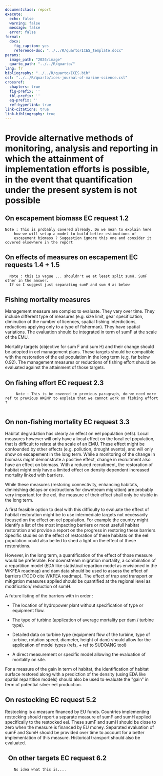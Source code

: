 ```yaml
---
documentclass: report
execute:
  echo: false
  warning: false
  message: false
  error: false
format:
  docx:
    fig_caption: yes
    reference-doc: "../../R/quarto/ICES_template.docx"
params:
  image_path: "2024/image"
  quarto_path: "../../R/quarto/"
lang: fr
bibliography: "../../R/quarto/ICES.bib"
csl: "../../R/quarto/ices-journal-of-marine-science.csl"
crossref:
  chapters: true
  fig-prefix: ''
  tbl-prefix: ''
  eq-prefix: ''
  ref-hyperlink: true
link-citations: true
link-bibliography: true
---
```



# Provide alternative methods of monitoring, analysis and reporting in which the attainment of implementation efforts is possible, in the event that quantification under the present system is not possible



## On escapement biomass EC request 1.2\



    Note : This is probably covered already. Do we mean to explain here
        how we will setup a model to build better estimations of
        escapement biomass ? Suggestion ignore this one and consider it covered elsewhere in the report
   


## On effects of measures on escapement EC requests 1.4 + 1.5 

      Note : this is vague ... shouldn't we at least split sumH, SumF other in the answer.
      If so I suggest just separating sumF and sum H as below
   
   
## Fishing mortality measures
       


Management measure are complex to evaluate. They vary over
time. They include different type of measures (e.g. size
limit, gear specification, diminution of the number of
licences, spatial fishing interdictions, reductions applying
only to a type of fisherman). They have spatial variations.
The evaluation should be integrated in term of sumF at the
scale of the
EMU.
   

Mortality targets (objective for sum F and sum H) and their
change should be adopted in eel management plans. These
targets should be compatible with the restoration of the eel
population in the long term (e.g. far below 0.92). The
management measures or reductions of fishing effort should
be evaluated against the attainment of those
targets.
   



## On fishing effort EC request 2.3
   
         Note : This is be covered in previous paragraph, do we need more ref to previous WKEMP to explain that we cannot work on fishing effort ?
       



## On non-fishing mortality EC request 3.3\
   

   
Habitat degradation has clearly an effect on eel population
(refs). Local measures however will only have a local effect on
the local eel population, that is difficult to relate at the
scale of an EMU. These effect might be confounded by other
effects (e.g. pollution, drought events), and will only show on
escapement in the long term. While a monitoring of the change in
biomass might demonstrate a positive effect, change in
recruitment also have an effect on biomass. With a reduced
recruitment, the restoration of habitat might only have a
limited effect on density dependent increased mortality linked
with barriers.
       

   
While these measures (restoring connectivity, enhancing
habitats, diminishing delays or obstructions for downtream
migration) are probably very important for the eel, the measure
of their effect shall only be visible in the long
term.
       

   
A first feasible option to deal with this difficulty to
evaluate the effect of habitat restoration might be to use
intermediate targets not necessarily focused on the effect on
eel population. For example the country might identify a list of
the most impacting barriers or most usefull habitat restoration
and provide a report on the progress in restoring these
barriers. Specific studies on the effect of restoration of these
habitats on the eel population could also be led to shed a light
on the effect of these
restorations.
       

   
However, in the long term, a quantification of the effect of
those measure would be preferable. For downstream migration
mortality, a combination of a repartition model (EDA like
statistical repartion model as envisioned in the WKFEA roadmap)
and dam data should be used to assess the effect of barriers
(TODO cite WKFEA roadmap). The effect of trap and transport or
mitigation measures applied should be quantified at the regional
level as modification/ reduction of
sumH.
       

   
A future listing of the barriers with in
order :
       
- The location of hydropower plant without specification of type
or equipment flow.

-  The type of turbine (application of average mortality per
dam / turbine type).
   

-  Detailed data on turbine type (equipment flow of the
turbine, type of turbine, rotation speed, diameter, height
of dam) should allow for the application of model types
(refs, + ref to SUDOANG
tool)
   

-  A direct measurement or specific model allowing the
evaluation of mortality on
site.
   

   
For a measure of the gain in term of habitat, the
identification of habitat surface restored along with a
prediction of the density (using EDA like spatial repartition
models) should also be used to evaluate the \"gain\" in term of
potential silver eel
production.
       



## On restocking EC request 5.2
   

   
Restocking is a measure financed by EU funds. Countries
implementing restocking should report a separate measure of sumF
and sumH applied specifically to the restocked eel. These sumF
and sumH should be close to zero when the measure is financed by EU money.
 Separated evaluation of sumF
and SumH should be provided over time to account for a better
implementation of this measure. Historical transport should also
be evaluated.
       



##   On other targets EC request 6.2
   

        No idea what this is....


   